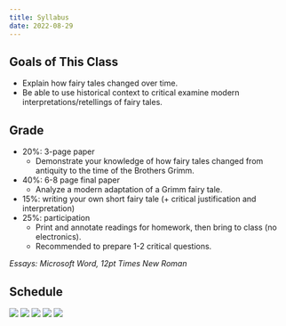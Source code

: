 ```yaml
---
title: Syllabus
date: 2022-08-29
---
```



## Goals of This Class

- Explain how fairy tales changed over time. 
- Be able to use historical context to critical examine modern interpretations/retellings of fairy tales. 


## Grade

- 20%: 3-page paper
	- Demonstrate your knowledge of how fairy tales changed from antiquity to the time of the Brothers Grimm.
- 40%: 6-8 page final paper
	- Analyze a modern adaptation of a Grimm fairy tale.
- 15%: writing your own short fairy tale (+ critical justification and interpretation)
- 25%: participation
	- Print and annotate readings for homework, then bring to class (no electronics). 
	- Recommended to prepare 1-2 critical questions. 

_Essays: Microsoft Word, 12pt Times New Roman_

## Schedule

![](https://neptune.ooo/cleanshot/uPCZSJ)
![](https://neptune.ooo/cleanshot/fbE6fs)
![](https://neptune.ooo/cleanshot/nkcZVl)
![](https://neptune.ooo/cleanshot/Y1CY2j)
![](https://neptune.ooo/cleanshot/rT2lzg)